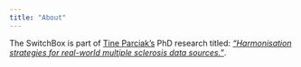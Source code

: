 ```yaml
---
title: "About"
---
```


The SwitchBox is part of [Tine Parciak's](https://www.uhasselt.be/en/instituten-en/biomed-en/immunology/biomedical-data-sciences/tina-parciak){target="_blank"} PhD research titled: *["Harmonisation strategies for real-world multiple sclerosis data sources."](https://www.uhasselt.be/en/instituten-en/biomed-en/immunology/biomedical-data-sciences/harmonisation-strategies-for-real-world-multiple-sclerosis-data-sources){target="_blank"}*.
